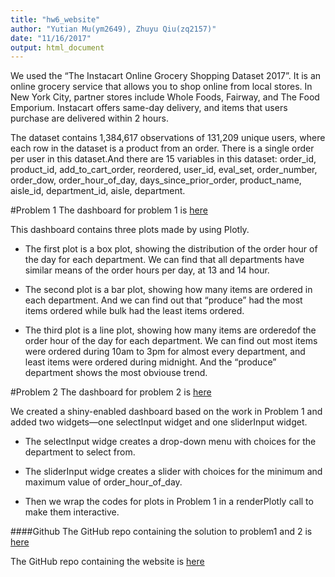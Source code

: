 ```yaml
---
title: "hw6_website"
author: "Yutian Mu(ym2649), Zhuyu Qiu(zq2157)"
date: "11/16/2017"
output: html_document
---
```


We used the “The Instacart Online Grocery Shopping Dataset 2017”. It is an online grocery service that allows you to shop online from local stores. In New York City, partner stores include Whole Foods, Fairway, and The Food Emporium. Instacart offers same-day delivery, and items that users purchase are delivered within 2 hours.

The dataset contains 1,384,617 observations of 131,209 unique users, where each row in the dataset is a product from an order. There is a single order per user in this dataset.And there are 15 variables in this dataset: order_id, product_id, add_to_cart_order, reordered, user_id, eval_set, order_number, order_dow, order_hour_of_day, days_since_prior_order, product_name, aisle_id, department_id, aisle, department.

#Problem 1
The dashboard for problem 1 is [here](p1_dashboard.html) 

This dashboard contains three plots made by using Plotly.

- The first plot is a box plot, showing the distribution of the order hour of the day for each department. We can find that all departments have similar means of the order hours per day, at 13 and 14 hour.

- The second plot is a bar plot, showing how many items are ordered in each department. And we can find out that "produce" had the most items ordered while bulk had the least items ordered. 

- The third plot is a line plot, showing how many items are orderedof the order hour of the day for each department. We can find out most items were ordered during 10am to 3pm for almost every department, and least items were ordered during midnight. And the "produce" department shows the most obviouse trend.

#Problem 2
The dashboard for problem 2 is [here](http://127.0.0.1:3860)

We created a shiny-enabled dashboard based on the work in Problem 1 and added two widgets---one selectInput widget and one sliderInput widget. 

- The selectInput widge creates a drop-down menu with choices for the department to select from. 

- The sliderInput widge creates a slider with choices for the minimum and maximum value of order_hour_of_day.

- Then we wrap the codes for plots in Problem 1 in a renderPlotly call to make them interactive. 

####Github
The GitHub repo containing the solution to problem1 and 2 is [here](https://github.com/yutianmm/p8105_hw6_ym2649)

The GitHub repo containing the website is [here](https://github.com/yutianmm/instacart_dashboard.github.io)
